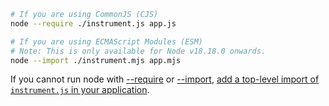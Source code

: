 ```bash
# If you are using CommonJS (CJS)
node --require ./instrument.js app.js

# If you are using ECMAScript Modules (ESM)
# Note: This is only available for Node v18.18.0 onwards.
node --import ./instrument.mjs app.mjs
```

<Alert level="warning" title="Alternative">

If you cannot run node with [--require](https://nodejs.org/api/cli.html#-r---require-module) or [--import](https://nodejs.org/api/cli.html#--importmodule), [add a top-level import of `instrument.js` in your application](/platforms/javascript/guides/fastify/initialize-sentry/add-as-toplevel-import).

</Alert>
